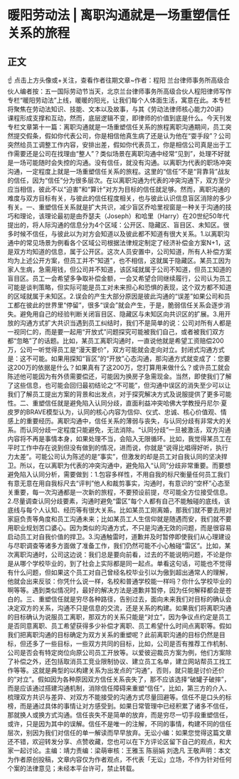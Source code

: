 # 暖阳劳动法 | 离职沟通就是一场重塑信任关系的旅程
## 正文
☝ 点击上方头像或+关注，查看作者往期文章~作者：程阳 兰台律师事务所高级合伙人编者按：五一国际劳动节当天，北京兰台律师事务所高级合伙人程阳律师写作专栏“暖阳劳动法”上线，暖暖的阳光，让我们每个人体面生活，寓意在此。本专栏将聚焦在劳动法知识、技能、文本以及故事，与其《劳动法律师核心能力20讲》课程形成支撑和互动，然而，底层逻辑不变，即律师的价值到底是什么。今天刊发专栏文章第十一篇：离职沟通就是一场重塑信任关系的旅程离职沟通期间，员工突然提交假条，假如你代表公司，你是相信他真生病了还是认为他在“耍手段”？公司突然给员工调整工作内容，安排出差，假如你代表员工，你是相信公司真是出于工作需要还是公司在找理由“整人”？类似场景在离职沟通中经常“见到”，处理不好就是一场可能随时会失控的沟通。没有信任，就没有沟通。以离职为代表的职场冲突沟通，一定程度上就是一场重塑信任关系的旅程。这里的“信任”不是“背靠背”战友的信任，因为“信任”分为很多层次。在以离职沟通为代表的冲突沟通下，双方至少应当相信，彼此不以“迫害”和“算计”对方为目标的信任就足够。然而，离职沟通的难度与双方目标有关，与彼此的信任程度相关，也与彼此认识信息盲区消除的多少有关。一、重塑信任关系就是扩大共识，减少盲区乔哈里视窗是一种关于沟通的技巧和理论，该理论最初是由乔瑟夫（Joseph）和哈里（Harry）在20世纪50年代提出的，将人际沟通的信息分为4个区域：公开区、隐藏区、盲目区、未知区。很多时候不信任，与彼此以为对方会知道以及彼此都不知道有很大关系。1.以离职沟通中的常见场景为例看各个区域公司根据法律规定制定了经济补偿金方案N+1，这是双方均知道的信息，属于公开区。这次人员安置中，公司知道，所有人补偿方案均为上述公开方案，但员工并不“知道”，也不相信，这就属于隐藏区。某员工因为家人生病，急需用钱，但公司并不知道，该区域就属于公司不知道，但员工知道的盲目区。员工一会希望多争取补偿金额，一会又希望合同继续履行，公司认为员工可能是谈判策略，但实际可能是员工对未来担心和恐惧的表现，这个双方都不知道的区域就属于未知区。2.误会的产生大部分原因是彼此沟通的“误差”如果公司和员工都在彼此的世界里“停留”，很多“误会”就会产生，于是，脆弱信任关系会逐步消失。避免用自己的经验判断关闭盲目区、隐藏区与未知区向共识区的扩展。3.用开放的沟通方式扩大共识当遇到员工纠结时，我们不是简单的说：公司对所有人都是一视同仁的，而是要一起用“开放式”问题探究可能被我们自己，或者被我们双方都“忽略”了的话题。比如，某员工离职沟通时，一直说他就是希望工资赔偿200万，公司一听觉得员工是“漫天要价”，双方可能就会走向对立。封闭式沟通方式是：这不可能。如果用探知“盲区”的“开放”心态沟通，那沟通方式就变成了：您要这200万的依据是什么？如果真有了这200万，您打算用来做什么？或许员工就会陈述他可能因为有外债需要偿还，可能因为换房子急需现金。当然，即使我们了解了这些信息，也可能会回归最初结论之“不可能”，但沟通中误区的消失至少可以让我们了解员工提出方案的背景和出发点，对于探究解决方式及说服提供了更多可能性。二、重塑信任就是避免陷入认同分歧，直面利益冲突哈佛大学教授丹尼尔·夏皮罗的BRAVE模型认为，认同的核心内容为信仰、仪式、忠诚、核心价值观、情感上的重要经历。离职沟通中，信任关系的薄弱与丧失，与认同分歧有非常大的关系。而认同分歧一定程度只能避免，无法消除。“认同分歧”一旦被激活，双方沟通内容将不再是事情本身，如果处理不当，会陷入无限循环。比如，我觉得某员工在平时工作中存在说到但没有做到的情况，进而说，你就是“说得比唱得好听，执行力太差”。可能公司认为陈述的是“事实”，但激发的却是员工对自我认同的坚决捍卫。所以，在以离职为代表的冲突沟通中，避免陷入“认同”分歧非常重要。而要想避免陷入认同分析，需要做到：1.包容多样性，不用自我的标尺衡量任何员工我们有意无意在用自我标尺去“评判”他人和裁剪事实，沟通时，有意识的“空杯”心态至关重要，每一次沟通都是一次新的旅程，不要预设前提，尽可能全方位接受信息。2.尽量调查认同分歧要素，沟通时避免“雷区”每个人都有自己不能触碰的底线，该底线与每个人认知、经历等有很大关系。比如某员工刚离婚，那我们就不要去用对家庭负责等角度和员工沟通未来；比如某员工人生信仰就是随遇而安，我们就不要用职业规划苦口婆心。因为类似的沟通方式，不只是沟通无效的问题，而是很容易启动员工对自我价值的捍卫。3.沟通触雷时，道歉并及时暂停即使我们从心理建设与尽职调查等诸多方面做了准备工作，我们仍然可能不小心触碰“雷区“。比如，某次离职沟通时，公司这边说：我们总是要向前看，过去的不能说明问题，不论是你是从哪个学校毕业的，到了社会上实际都是同一起点。单看这句话，可能也不觉得有什么问题，但如果这个员工对自己曾经名校毕业引以为傲到超出通常人的理解，他就会出来反驳：你凭什么说一样，名校和普通学校能一样吗？你什么学校毕业的啊等等。遇到类似情况时，最好的解决方法是道歉并暂停，因为任何解释都会是苍白的。三、重塑信任就是穷尽各种路径，告别过去，面向未来我们对目标的确认会决定双方的关系，沟通不只是信息的交流，还是关系的构建。如果我们将离职沟通的目标确认为说服员工离职，那双方的关系只能是“对立”，因为争议点约定是员工是否同意离职、员工希望获得多少补偿才离职、员工希望什么时间点离职等。假如我们把离职沟通的目标确定为双方关系的重塑呢？此前离职沟通的目标仍然是目标，但还多了一些目标，一些双方共同的目标，比如，公司是否有推荐工作机制、公司是否会有特定岗位向原公司员工开放等。以爱彼迎裁员方案为例，他们方案除了补偿之外，还包括取消员工竞业限制协议、建立员工名单，建立网站帮员工找工作等等。这就是典型的以构建关系为出发点的“沟通”，否则，就只能是讨价还价的“对立”。假如因为各种原因双方信任关系丧失了，那不应该选择“破罐子破摔”，而是应该通过搭建沟通机制，消除信任障碍来重塑“信任”，比如，第三方的介入、梳理双方共识与差异、对双方不能接受的沟通方式尽量回避等。信任不是口头的标榜，而是通过具体的事情让对方感受到。如果日常管理中已经积累了诸多不信任，那就换人或换方式沟通。信任丧失不是简单的放弃，而是穷尽一切手段重塑信任，或许，只是因为其中的误解。信任不是唯一的注解，不同的事情，构建不同的信任层次，别因为我们对信任的单一解读而早早放弃。无讼小编：如果您觉得这篇文章还不错，欢迎转发分享、点赞收藏，您也可以在下方评论区留下自己的观点，和大家一起讨论。主编：靖力责编：梁萌审核：王雅玉 陈丽娟 刘逸凡 王敬声明：本文为作者原创投稿，文章内容仅为作者观点，不代表「无讼」立场，不作为针对任何个案的法律意见；未经本平台许可，禁止转载。